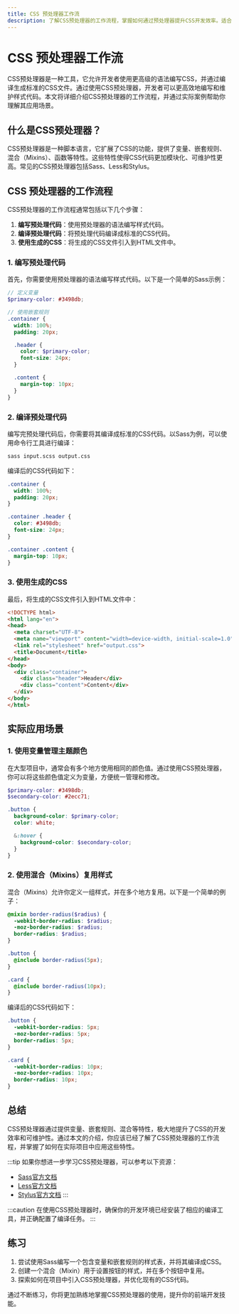 ```yaml
---
title: CSS 预处理器工作流
description: 了解CSS预处理器的工作流程，掌握如何通过预处理器提升CSS开发效率。适合初学者的全面指南。
---
```


# CSS 预处理器工作流

CSS预处理器是一种工具，它允许开发者使用更高级的语法编写CSS，并通过编译生成标准的CSS文件。通过使用CSS预处理器，开发者可以更高效地编写和维护样式代码。本文将详细介绍CSS预处理器的工作流程，并通过实际案例帮助你理解其应用场景。

## 什么是CSS预处理器？

CSS预处理器是一种脚本语言，它扩展了CSS的功能，提供了变量、嵌套规则、混合（Mixins）、函数等特性。这些特性使得CSS代码更加模块化、可维护性更高。常见的CSS预处理器包括Sass、Less和Stylus。

## CSS 预处理器的工作流程

CSS预处理器的工作流程通常包括以下几个步骤：

1. **编写预处理代码**：使用预处理器的语法编写样式代码。
2. **编译预处理代码**：将预处理代码编译成标准的CSS代码。
3. **使用生成的CSS**：将生成的CSS文件引入到HTML文件中。

### 1. 编写预处理代码

首先，你需要使用预处理器的语法编写样式代码。以下是一个简单的Sass示例：

```scss
// 定义变量
$primary-color: #3498db;

// 使用嵌套规则
.container {
  width: 100%;
  padding: 20px;

  .header {
    color: $primary-color;
    font-size: 24px;
  }

  .content {
    margin-top: 10px;
  }
}
```

### 2. 编译预处理代码

编写完预处理代码后，你需要将其编译成标准的CSS代码。以Sass为例，可以使用命令行工具进行编译：

```bash
sass input.scss output.css
```

编译后的CSS代码如下：

```css
.container {
  width: 100%;
  padding: 20px;
}

.container .header {
  color: #3498db;
  font-size: 24px;
}

.container .content {
  margin-top: 10px;
}
```

### 3. 使用生成的CSS

最后，将生成的CSS文件引入到HTML文件中：

```html
<!DOCTYPE html>
<html lang="en">
<head>
  <meta charset="UTF-8">
  <meta name="viewport" content="width=device-width, initial-scale=1.0">
  <link rel="stylesheet" href="output.css">
  <title>Document</title>
</head>
<body>
  <div class="container">
    <div class="header">Header</div>
    <div class="content">Content</div>
  </div>
</body>
</html>
```

## 实际应用场景

### 1. 使用变量管理主题颜色

在大型项目中，通常会有多个地方使用相同的颜色值。通过使用CSS预处理器，你可以将这些颜色值定义为变量，方便统一管理和修改。

```scss
$primary-color: #3498db;
$secondary-color: #2ecc71;

.button {
  background-color: $primary-color;
  color: white;

  &:hover {
    background-color: $secondary-color;
  }
}
```

### 2. 使用混合（Mixins）复用样式

混合（Mixins）允许你定义一组样式，并在多个地方复用。以下是一个简单的例子：

```scss
@mixin border-radius($radius) {
  -webkit-border-radius: $radius;
  -moz-border-radius: $radius;
  border-radius: $radius;
}

.button {
  @include border-radius(5px);
}

.card {
  @include border-radius(10px);
}
```

编译后的CSS代码如下：

```css
.button {
  -webkit-border-radius: 5px;
  -moz-border-radius: 5px;
  border-radius: 5px;
}

.card {
  -webkit-border-radius: 10px;
  -moz-border-radius: 10px;
  border-radius: 10px;
}
```

## 总结

CSS预处理器通过提供变量、嵌套规则、混合等特性，极大地提升了CSS的开发效率和可维护性。通过本文的介绍，你应该已经了解了CSS预处理器的工作流程，并掌握了如何在实际项目中应用这些特性。

:::tip
如果你想进一步学习CSS预处理器，可以参考以下资源：
- [Sass官方文档](https://sass-lang.com/documentation)
- [Less官方文档](http://lesscss.org/)
- [Stylus官方文档](https://stylus-lang.com/)
:::

:::caution
在使用CSS预处理器时，确保你的开发环境已经安装了相应的编译工具，并正确配置了编译任务。
:::

## 练习

1. 尝试使用Sass编写一个包含变量和嵌套规则的样式表，并将其编译成CSS。
2. 创建一个混合（Mixin）用于设置按钮的样式，并在多个按钮中复用。
3. 探索如何在项目中引入CSS预处理器，并优化现有的CSS代码。

通过不断练习，你将更加熟练地掌握CSS预处理器的使用，提升你的前端开发技能。